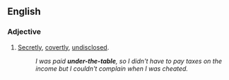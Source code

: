 ==English==

===Adjective===
{{en-adj}}

#[[secretly|Secretly]], [[covertly]], [[undisclosed]].
#:''I was paid '''under-the-table''', so I didn't have to pay taxes on the income but I couldn't complain when I was cheated.''